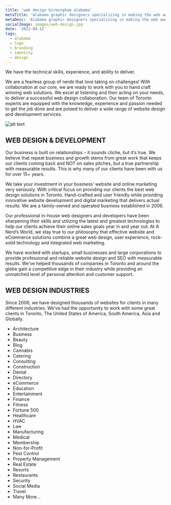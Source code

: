```yaml
---
title: 'web design birmingham alabama'
metaTitle: 'Alabama graphic designers specializing in making the web awesome'
metaDesc: 'Alabama graphic designers specializing in making the web awesome'
socialImage: images/web-design.jpg
date: '2022-04-11'
tags:
  - alabama
  - logo
  - branding
  - identity
  - design
---
```


We have the technical skills, experience, and ability to deliver.

We are a fearless group of nerds that love taking on challenges! With collaboration at our core, we are ready to work with you to hand craft winning web solutions. We excel at listening and then acting on your needs, to deliver a successful web design collaboration. Our team of Toronto experts are equipped with the knowledge, experience and passion needed to get the job done and are poised to deliver a wide range of website design and development services.

![alt text](/services/testing.jpg)

## WEB DESIGN & DEVELOPMENT

Our business is built on relationships – it sounds cliche, but it’s true. We believe that repeat business and growth stems from great work that keeps our clients coming back and NOT on sales pitches, but a true partnership with measurable results. This is why many of our clients have been with us for over 15+ years.

We take your investment in your business’ website and online marketing very seriously. With critical focus on providing our clients the best web design solutions in Toronto. Hand-crafted and user friendly while providing innovative website development and digital marketing that delivers actual results. We are a family-owned and operated business established in 2006.

Our professional in-house web designers and developers have been sharpening their skills and utilizing the latest and greatest technologies to help our clients achieve their online sales goals year in and year out. At A Nerd’s World, we stay true to our philosophy that effective website and eCommerce solutions combine a great web design, user experience, rock-solid technology and integrated web marketing.

We have worked with startups, small businesses and large corporations to provide professional and reliable website design and SEO with measurable results. We’ve helped thousands of companies in Toronto and around the globe gain a competitive edge in their industry while providing an unmatched level of personal attention and customer support.

## WEB DESIGN INDUSTRIES

Since 2006, we have designed thousands of websites for clients in many different industries. We’ve had the opportunity to work with some great clients in Toronto, The United States of America, South America, Asia and Globally.

- Architecture
- Business
- Beauty
- Blog
- Cannabis
- Catering
- Consulting
- Construction
- Dental
- Directory
- eCommerce
- Education
- Entertainment
- Finance
- Fitness
- Fortune 500
- Healthcare
- HVAC
- Law
- Manufacturing
- Medical
- Membership
- Non-for-Profit
- Pest Control
- Property Management
- Real Estate
- Resorts
- Restaurants
- Security
- Social Media
- Travel
- Many More…
